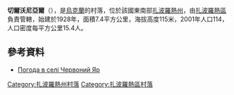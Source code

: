 {{coord|48|2|4|N|34|57|20|E|scale:100000|display=title}}

'''切爾沃尼亞爾'''（{{lang-uk|Червоний Яр}}），是[[烏克蘭|烏克蘭]]的村落，位於該國東南部[[扎波羅熱州|扎波羅熱州]]，由[[扎波羅熱區|扎波羅熱區]]負責管轄，始建於1928年，面積7.4平方公里，海拔高度115米，2001年人口114，人口密度每平方公里15.4人。

==參考資料==
* [http://weather.in.ua/ua/zaporozhskaja/28136 Погода в селі Червоний Яр] {{Wayback|url=http://weather.in.ua/ua/zaporozhskaja/28136 |date=20150226082642 }}

[[Category:扎波羅熱州村落|Category:扎波羅熱州村落]]
[[Category:扎波羅熱區村落|Category:扎波羅熱區村落]]


{{Zaporizhia-geo-stub}}